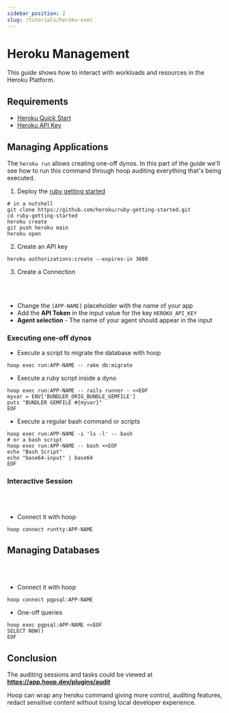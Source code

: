 ```yaml
---
sidebar_position: 2
slug: /tutorials/heroku-exec
---
```



# Heroku Management

This guide shows how to interact with workloads and resources in the Heroku Platform.

## Requirements

- [Heroku Quick Start](/docs/?platform=Heroku)
- [Heroku API Key](https://devcenter.heroku.com/articles/authentication)

## Managing Applications

The `heroku run` allows creating one-off dynos. In this part of the guide we'll see how to run this command through hoop auditing everything that's being executed.

1. Deploy the [ruby getting started](https://devcenter.heroku.com/articles/getting-started-with-ruby?singlepage=true)

```shell
# in a nutshell
git clone https://github.com/heroku/ruby-getting-started.git
cd ruby-getting-started
heroku create
git push heroku main
heroku open
```

2. Create an API key

```shell
heroku authorizations:create --expires-in 3600
```

3. Create a Connection

<ConnectOnHoopButton text='Create an One Off Connection'
  url="https://app.hoop.dev/connections/command-line/new?data=eyJuYW1lIjoicnVuOltBUFAtTkFNRV0iLCJ0eXBlIjoiY29tbWFuZC1saW5lIiwic2VjcmV0Ijp7ImVudnZhcjpIRVJPS1VfQVBJX0tFWSI6IiJ9LCJjb21tYW5kIjpbIi9hcHAvYmluL2hlcm9rdSBydW4gLS1uby10dHkgLS1leGl0LWNvZGUgLS1hcHAgW0FQUC1OQU1FXSJdLCAiYWdlbnRfaWQiOiAiIn0="
/>
<br /><br />

- Change the `[APP-NAME]` placeholder with the name of your app
- Add the **API Token** in the input value for the key `HEROKU_API_KEY`
- **Agent selection** - The name of your agent should appear in the input

### Executing one-off dynos

- Execute a script to migrate the database with hoop

```shell
hoop exec run:APP-NAME -- rake db:migrate
```

- Execute a ruby script inside a dyno

```shell
hoop exec run:APP-NAME -- rails runner - <<EOF
myvar = ENV['BUNDLER_ORIG_BUNDLE_GEMFILE']
puts "BUNDLER GEMFILE #{myvar}"
EOF
```

- Execute a regular bash command or scripts

```shell
hoop exec run:APP-NAME -i 'ls -l' -- bash
# or a bash script
hoop exec run:APP-NAME -- bash <<EOF
echo "Bash Script"
echo "base64-input" | base64
EOF
```

### Interactive Session

<ConnectOnHoopButton text='Create an Interactive Connection'
  url="https://app.hoop.dev/connections/command-line/new?data=eyJuYW1lIjoicnVudHR5OltBUFAtTkFNRV0iLCJ0eXBlIjoiY29tbWFuZC1saW5lIiwic2VjcmV0Ijp7ImVudnZhcjpIRVJPS1VfQVBJX0tFWSI6IiJ9LCJjb21tYW5kIjpbIi9hcHAvYmluL2hlcm9rdSBydW4gLS1leGl0LWNvZGUgLS1hcHAgW0FQUC1OQU1FXSBiYXNoIl0sICJhZ2VudF9pZCI6ICIifQ=="
/>
<br /><br />

- Connect it with hoop

```shell
hoop connect runtty:APP-NAME
```

## Managing Databases

<ConnectOnHoopButton text='Create a Postgres Connection'
  url="https://app.hoop.dev/connections/command-line/new?data=eyJuYW1lIjoicGdwc3FsOltBUFAtTkFNRV0iLCJ0eXBlIjoiY29tbWFuZC1saW5lIiwic2VjcmV0Ijp7ImVudnZhcjpIRVJPS1VfQVBJX0tFWSI6IiJ9LCJjb21tYW5kIjpbIi9hcHAvYmluL2hlcm9rdSBwZzpwc3FsIC0tYXBwIFtBUFAtTkFNRV0iXSwgImFnZW50X2lkIjogIiJ9"
/>
<br /><br />

- Connect it with hoop

```shell
hoop connect pgpsql:APP-NAME
```

- One-off queries

```shell
hoop exec pgpsql:APP-NAME <<EOF
SELECT NOW()
EOF
```

## Conclusion

The auditing sessions and tasks could be viewed at **https://app.hoop.dev/plugins/audit**

Hoop can wrap any heroku command giving more control, auditing features, redact sensitive content without losing local developer experience.
